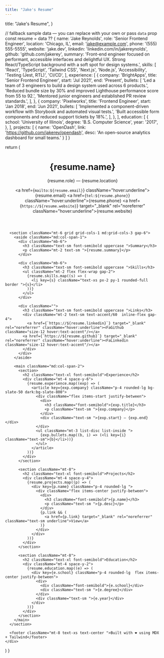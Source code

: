 ```yaml
---
title: "Jake's Resume"
---
```


  title: "Jake's Resume",
}

  // fallback sample data — you can replace with your own or pass `data` prop
  const resume = data ?? {
    name: 'Jake Reynolds',
    role: 'Senior Frontend Engineer',
    location: 'Chicago, IL',
    email: 'jake@example.com',
    phone: '(555) 555-5555',
    website: 'jake.dev',
    linkedin: 'linkedin.com/in/jakereynolds',
    github: 'github.com/jakerey',
    summary:
      'Front-end engineer focused on performant, accessible interfaces and delightful UX. Strong React/TypeScript background with a soft spot for design systems.',
    skills: [
      'React',
      'TypeScript',
      'Tailwind CSS',
      'Next.js',
      'Node.js',
      'Accessibility',
      'Testing (Jest, RTL)',
      'CI/CD',
    ],
    experience: [
      {
        company: 'BrightApps',
        title: 'Senior Frontend Engineer',
        start: 'Jul 2021',
        end: 'Present',
        bullets: [
          'Led a team of 3 engineers to build a design system used across 6 products.',
          'Reduced bundle size by 30% and improved Lighthouse performance score from 55 to 92.',
          'Mentored junior engineers and established PR review standards.',
        ],
      },
      {
        company: 'Pixelworks',
        title: 'Frontend Engineer',
        start: 'Jan 2018',
        end: 'Jun 2021',
        bullets: [
          'Implemented a component-driven workflow with Storybook and automated visual tests.',
          'Built accessible form components and reduced support tickets by 18%.',
        ],
      },
    ],
    education: [
      {
        school: 'University of Illinois',
        degree: 'B.S. Computer Science',
        year: '2017',
      },
    ],
    projects: [
      {
        name: 'OpenDash',
        link: 'https://github.com/jakerey/opendash',
        desc: 'An open-source analytics dashboard for small teams.'
      }
    ]
  }

  return (
    <div className="max-w-4xl mx-auto  p-8 md:p-12 rounded-2xl shadow-lg">
      <header className="flex flex-col md:flex-row md:items-center md:justify-between gap-4">
        <div>
          <h1 className="text-3xl md:text-4xl font-extrabold">{resume.name}</h1>
          <p className="text-sm md:text-base  mt-1">{resume.role} — {resume.location}</p>
        </div>
        <div className="flex flex-col md:items-end text-sm text-slate-500 dark:text-slate-300">
          <a href={`mailto:${resume.email}`} className="hover:underline">{resume.email}</a>
          <a href={`tel:${resume.phone}`} className="hover:underline">{resume.phone}</a>
          <a href={`https://${resume.website}`} target="_blank" rel="noreferrer" className="hover:underline">{resume.website}</a>
        </div>
      </header>

      <section className="mt-6 grid grid-cols-1 md:grid-cols-3 gap-6">
        <aside className="md:col-span-1">
          <div className="mb-6">
            <h3 className="text-sm font-semibold uppercase ">Summary</h3>
            <p className="mt-2 text-sm ">{resume.summary}</p>
          </div>

          <div className="mb-6">
            <h3 className="text-sm font-semibold uppercase ">Skills</h3>
            <ul className="mt-2 flex flex-wrap gap-2">
              {resume.skills.map((s) => (
                <li key={s} className="text-xs px-2 py-1 rounded-full border ">{s}</li>
              ))}
            </ul>
          </div>

          <div className="">
            <h3 className="text-sm font-semibold uppercase ">Links</h3>
            <div className="mt-2 text-sm text-accent/60  inline-flex gap-4">
              <a href={`https://${resume.linkedin}`} target="_blank" rel="noreferrer" className="hover:underline"><FaGithub className="size-12 hover:text-accent"/></a>
            <a href={`https://${resume.github}`} target="_blank" rel="noreferrer" className="hover:underline"><FaLinkedin className="size-12 hover:text-accent"/></a>
            </div>
          </div>
        </aside>

        <main className="md:col-span-2">
          <section>
            <h2 className="text-xl font-semibold">Experience</h2>
            <div className="mt-4 space-y-6">
              {resume.experience.map((exp) => (
                <article key={exp.company} className="p-4 rounded-lg bg-slate-50 dark:bg-slate-800">
                  <div className="flex items-start justify-between">
                    <div>
                      <h3 className="font-semibold">{exp.title}</h3>
                      <p className="text-sm ">{exp.company}</p>
                    </div>
                    <div className="text-sm ">{exp.start} — {exp.end}</div>
                  </div>
                  <ul className="mt-3 list-disc list-inside ">
                    {exp.bullets.map((b, i) => (<li key={i} className="text-sm">{b}</li>))}
                  </ul>
                </article>
              ))}
            </div>
          </section>

          <section className="mt-8">
            <h2 className="text-xl font-semibold">Projects</h2>
            <div className="mt-4 space-y-4">
              {resume.projects.map((p) => (
                <div key={p.name} className="p-4 rounded-lg ">
                  <div className="flex items-center justify-between">
                    <div>
                      <h3 className="font-semibold">{p.name}</h3>
                      <p className="text-sm ">{p.desc}</p>
                    </div>
                    {p.link && (
                      <a href={p.link} target="_blank" rel="noreferrer" className="text-sm underline">View</a>
                    )}
                  </div>
                </div>
              ))}
            </div>
          </section>

          <section className="mt-8">
            <h2 className="text-xl font-semibold">Education</h2>
            <div className="mt-4 space-y-2">
              {resume.education.map((e) => (
                <div key={e.school} className="p-4 rounded-lg  flex items-center justify-between">
                  <div>
                    <div className="font-semibold">{e.school}</div>
                    <div className="text-sm ">{e.degree}</div>
                  </div>
                  <div className="text-sm ">{e.year}</div>
                </div>
              ))}
            </div>
          </section>
        </main>
      </section>

      <footer className="mt-8 text-xs text-center ">Built with ❤️ using MDX + Tailwind</footer>
    </div>
  )
}
